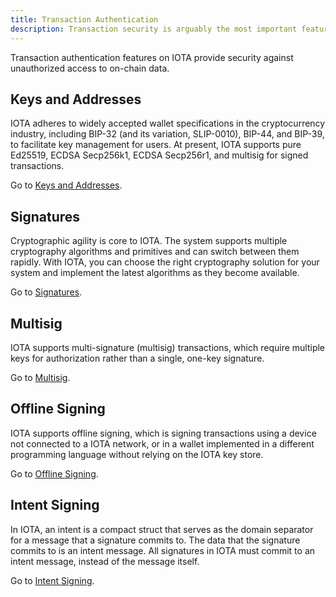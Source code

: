 ```yaml
---
title: Transaction Authentication
description: Transaction security is arguably the most important feature of a blockchain. IOTA provides multiple features to secure your transactions, whether on chain or off.
---
```


Transaction authentication features on IOTA provide security against unauthorized access to on-chain data. 

## Keys and Addresses 

IOTA adheres to widely accepted wallet specifications in the cryptocurrency industry, including BIP-32 (and its variation, SLIP-0010), BIP-44, and BIP-39, to facilitate key management for users. At present, IOTA supports pure Ed25519, ECDSA Secp256k1, ECDSA Secp256r1, and multisig for signed transactions. 

Go to [Keys and Addresses](transaction-auth/keys-addresses.mdx).

## Signatures

Cryptographic agility is core to IOTA. The system supports multiple cryptography algorithms and primitives and can switch between them rapidly. With IOTA, you can choose the right cryptography solution for your system and implement the latest algorithms as they become available. 

Go to [Signatures](transaction-auth/signatures.mdx).

## Multisig

IOTA supports multi-signature (multisig) transactions, which require multiple keys for authorization rather than a single, one-key signature. 

Go to [Multisig](transaction-auth/multisig.mdx).

## Offline Signing

IOTA supports offline signing, which is signing transactions using a device not connected to a IOTA network, or in a wallet implemented in a different programming language without relying on the IOTA key store. 

Go to [Offline Signing](transaction-auth/offline-signing.mdx).

## Intent Signing

In IOTA, an intent is a compact struct that serves as the domain separator for a message that a signature commits to. The data that the signature commits to is an intent message. All signatures in IOTA must commit to an intent message, instead of the message itself. 

Go to [Intent Signing](transaction-auth/intent-signing.mdx).